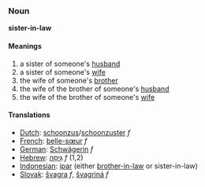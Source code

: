===Noun===
'''sister-in-law'''
====Meanings====
#a sister of someone's [[husband]]
#a sister of someone's [[wife]]
#the wife of someone's [[brother]]
#the wife of the brother of someone's [[husband]]
#the wife of the brother of someone's [[wife]]

====Translations====
*[[Dutch]]: [[schoonzus]]/[[schoonzuster]] ''f''
*[[French]]: [[belle-sœur]] ''f''
*[[German]]: [[Schwägerin]] ''f''
*[[Hebrew]]: [[גִּיסָה]] ''f'' (1,2)
*[[Indonesian]]: [[ipar]] (either [[brother-in-law]] or sister-in-law)
*[[Slovak]]: [[švagra]] ''f'', [[švagriná]] ''f''